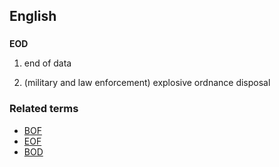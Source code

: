 ==English==
==={{initialism}}===
'''EOD'''

#{{computing}} end of data
#(military and law enforcement) explosive ordnance disposal

===Related terms===
*[[BOF]]
*[[EOF]]
*[[BOD]]